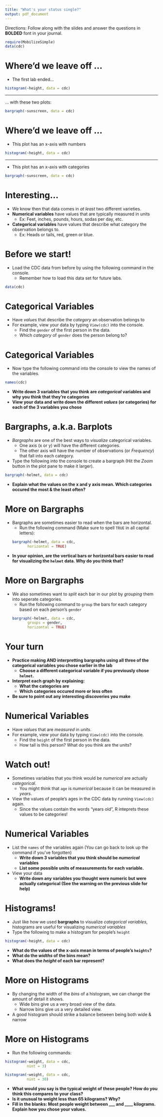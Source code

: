 ```yaml
---
title: "What's your status single?"
output: pdf_document
---
```


Directions: Follow along with the slides and answer the questions in **BOLDED** font in your journal.
```r
require(MobilizeSimple)
data(cdc)
```

Where'd we leave off ...
==================

- The first lab ended... 

```r
histogram(~height, data = cdc)
```

***

... with these two plots:

```r
bargraph(~sunscreen, data = cdc)
```

Where'd we leave off ...
==================

- This plot has an x-axis with numbers

```r
histogram(~height, data = cdc)
```

***

- This plot has an x-axis with categories

```r
bargraph(~sunscreen, data = cdc)
```


Interesting...
==============

- We know then that data comes in _at least_ two different varieties.
- **Numerical variables** have values that are typically measured in units
    - Ex: Feet, inches, pounds, hours, sodas per day, etc.
- **Categorical variables** have values that describe what category the observation belongs to.
    - Ex: Heads or tails, red, green or blue.


Before we start!
================

- Load the CDC data from before by using the following command in the console.
    - Remember how to load this data set for future labs.

```r
data(cdc)
```


Categorical Variables
=====================

- Have _values_ that describe the _category_ an observation belongs to
- For example, view your data by typing `View(cdc)` into the console.
    - Find the `gender` of the first person in the data.
    - Which _category_ of `gender` does the person belong to?
    
Categorical Variables
=====================
- Now type the following command into the console to view the names of the variables.
```r
names(cdc)
```
- **Write down 3 variables that you think are _categorical_ variables and why you think that they're categories**
- **View your data and write down the different _values_ (or categories) for each of the 3 variables you chose**

Bargraphs, a.k.a. Barplots
==========================

- _Bargraphs_ are one of the best ways to _visualize_ categorical variables.
    - One axis (x or y) will have the different categories.
    - The other axis will have the number of observations (or _Frequency_) that fall into each category.
- Type the following into the console to create a bargraph (Hit the _Zoom_ button in the plot pane to make it larger).
```r
bargraph(~helmet, data = cdc)
```
- **Explain what the values on the x and y axis mean. Which categories occured the most & the least often?**

More on Bargraphs
=================

- Bargraphs are sometimes easier to read when the bars are horizontal.
    - Run the following command (Make sure to spell `TRUE` in all capital letters):
```r
bargraph(~helmet, data = cdc, 
         horizontal = TRUE)
```
- **In your opinion, are the vertical bars or horizontal bars easier to read for visualizing the `helmet` data. Why do you think that?**

More on Bargraphs
=================

- We also sometimes want to _split_ each bar in our plot by _grouping_ them into seperate categories.
    - Run the following command to `group` the bars for each category based on each person's `gender` 
```r
bargraph(~helmet, data = cdc, 
         groups = gender, 
         horizontal = TRUE)
```


Your turn
=========

- **Practice making AND interpretting bargraphs using all three of the categorical variables you chose earlier in the lab**
    - **Choose a different categorical variable if you previously chose `helmet`.**
- **Interpret each graph by explaining:**
    - **What the categories are**
    - **Which categories occured more or less often**
- **Be sure to point out any interesting discoveries you make**



Numerical Variables
===================

- Have _values_ that are _measured_ in _units_.    
- For example, view your data by typing `View(cdc)` into the console.
    - Find the `height` of the first person in the data.
    - How tall is this person? What do you think are the units?
    

Watch out!
==========

- Sometimes variables that you think would be _numerical_ are actually _categorical_.
    - You might think that `age` is _numerical_ because it can be measured in _years_.
- View the values of people's ages in the CDC data by running `View(cdc)` again.
    - Since the values contain the words "years old", R inteprets these values to be categories!

Numerical Variables
===================

- List the `names` of the variables again (You can go back to look up the command if you've forgotten)
    - **Write down 3 variables that you think should be _numerical_ variables**
    - **List some possible units of measurements for each variable.**
- View your data
    - **Write down any variables you thought were numeric but were actually categorical (See the warning on the previous slide for help)**


Histograms!
===========

- Just like how we used **bargraphs** to visualize _categorical variables_, histograms are useful for visualizing _numerical variables_
- Type the following to make a histogram for people's `height`

```r
histogram(~height, data = cdc)
```

- **What do the values of the x-axis mean in terms of people's `heights`?**
- **What do the _widths_ of the bins mean?**
- **What does the _height_ of each bar represent?**

More on Histograms
==================

- By changing the width of the _bins_ of a histogram, we can change the amount of detail it shows.
    - Wide bins give us a very broad view of the data.
    - Narrow bins give us a very detailed view.
- A good histogram should strike a balance between being both wide & narrow

More on Histograms
==================

- Run the following commands:
```r
histogram(~weight, data = cdc, 
          nint = 3)
```

```r
histogram(~weight, data = cdc, 
          nint = 30)
```

- **What would you say is the typical weight of these people? How do you think this compares to your class?**
- **Is it unusual to weight less than 65 kilograms? Why?**
- **Fill in the blanks: Most people weight between ___ and ____ kilograms. Explain how you chose your values.**
    

